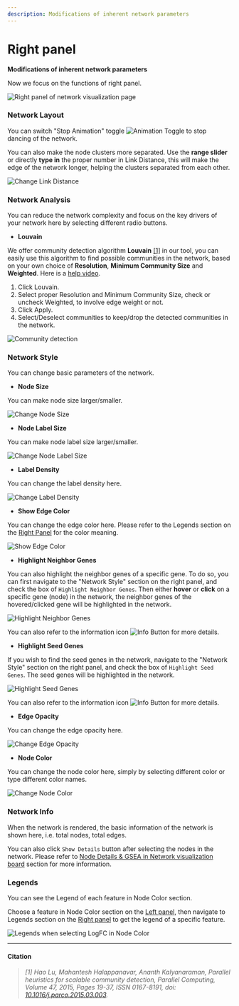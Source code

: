 ```yaml
---
description: Modifications of inherent network parameters
---
```



# Right panel

**Modifications of inherent network parameters**

Now we focus on the functions of right panel.

![Right panel of network visualization page](../../../public/image/docs/right-panel.png)

### Network Layout

You can switch "Stop Animation" toggle <Image width={100} height={80} src="/image/docs/animation.png" alt="Animation Toggle" className="inline aspect-auto"/> to stop dancing of the network.

You can also make the node clusters more separated. Use the **range slider** or directly **type in** the proper number in Link Distance, this will make the edge of the network longer, helping the clusters separated from each other.

![Change Link Distance](../../../public/image/docs/change-link-distance.png)


### Network Analysis

You can reduce the network complexity and focus on the key drivers of your network here by selecting different radio buttons.

- **Louvain**

We offer community detection algorithm **Louvain** [\[1\]](right-panel.mdx#citation) in our tool, you can easily use this algorithm to find possible communities in the network, based on your own choice of **Resolution**, **Minimum Community Size** and **Weighted**. Here is a [help video](../use-cases-and-short-help-videos.mdx#community-detection).

1. Click Louvain.
2. Select proper Resolution and Minimum Community Size, check or uncheck Weighted, to involve edge weight or not.
3. Click Apply.
4. Select/Deselect communities to keep/drop the detected communities in the network.

![Community detection](../../../public/image/docs/community-detection.png)

### Network Style

You can change basic parameters of the network.

- **Node Size**

You can make node size larger/smaller.

![Change Node Size](../../../public/image/docs/change-node-size.png)

- **Node Label Size**

You can make node label size larger/smaller.

![Change Node Label Size](../../../public/image/docs/change-node-label-size.png)

- **Label Density**

You can change the label density here.

![Change Label Density](../../../public/image/docs/change-label-density.png)

- **Show Edge Color**

You can change the edge color here. Please refer to the Legends section on the [Right Panel](right-panel.mdx) for the color meaning.

![Show Edge Color](../../../public/image/docs/show-edge-color.png)

- **Highlight Neighbor Genes**

You can also highlight the neighbor genes of a specific gene. To do so, you can first navigate to the "Network Style" section on the right panel, and check the box of `Highlight Neighbor Genes`. Then either **hover** or **click** on a specific gene (node) in the network, the neighbor genes of the hovered/clicked gene will be highlighted in the network.

![Highlight Neighbor Genes](../../../public/image/docs/highlight-neighbor-genes.png)

You can also refer to the information icon <Image width={30} height={30} src="/image/docs/info-tooltip.png" alt="Info Button" className="inline aspect-square"/> for more details.

- **Highlight Seed Genes**

If you wish to find the seed genes in the network, navigate to the "Network Style" section on the right panel, and check the box of `Highlight Seed Genes`. The seed genes will be highlighted in the network.

![Highlight Seed Genes](../../../public/image/docs/highlight-seed-genes.png)

You can also refer to the information icon <Image width={30} height={30} src="/image/docs/info-tooltip.png" alt="Info Button" className="inline aspect-square"/> for more details.

- **Edge Opacity**

You can change the edge opacity here.

![Change Edge Opacity](../../../public/image/docs/change-edge-opacity.png)

- **Node Color**

You can change the node color here, simply by selecting different color or type different color names.

![Change Node Color](../../../public/image/docs/change-node-color.png)

### Network Info

When the network is rendered, the basic information of the network is shown here, i.e. total nodes, total edges.

You can also click `Show Details` button after selecting the nodes in the network. Please refer to [Node Details & GSEA in Network visualization board](network-visualization-board.mdx#node-details--gsea) section for more information.

### Legends

You can see the Legend of each feature in Node Color section.

Choose a feature in Node Color section on the [Left panel](left-panel.mdx), then navigate to Legends section on the [Right panel](right-panel.mdx) to get the legend of a specific feature.

![Legends when selecting LogFC in Node Color](../../../public/image/docs/legends-in-logfc.png)

---

#### Citation

> _\[1\] Hao Lu, Mahantesh Halappanavar, Ananth Kalyanaraman, Parallel heuristics for scalable community detection, Parallel Computing, Volume 47, 2015, Pages 19-37, ISSN 0167-8191, doi: [10.1016/j.parco.2015.03.003](https://www.sciencedirect.com/science/article/pii/S0167819115000472)._
